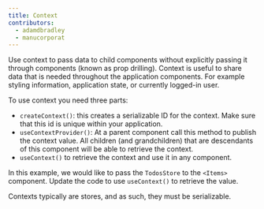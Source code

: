```yaml
---
title: Context
contributors:
  - adamdbradley
  - manucorporat
---
```


Use context to pass data to child components without explicitly passing it through components (known as prop drilling). Context is useful to share data that is needed throughout the application components. For example styling information, application state, or currently logged-in user.

To use context you need three parts:

- `createContext()`: this creates a serializable ID for the context. Make sure that this id is unique within your application.
- `useContextProvider()`: At a parent component call this method to publish the context value. All children (and grandchildren) that are descendants of this component will be able to retrieve the context.
- `useContext()` to retrieve the context and use it in any component.

In this example, we would like to pass the `TodosStore` to the `<Items>` component. Update the code to use `useContext()` to retrieve the value.

Contexts typically are stores, and as such, they must be serializable.
